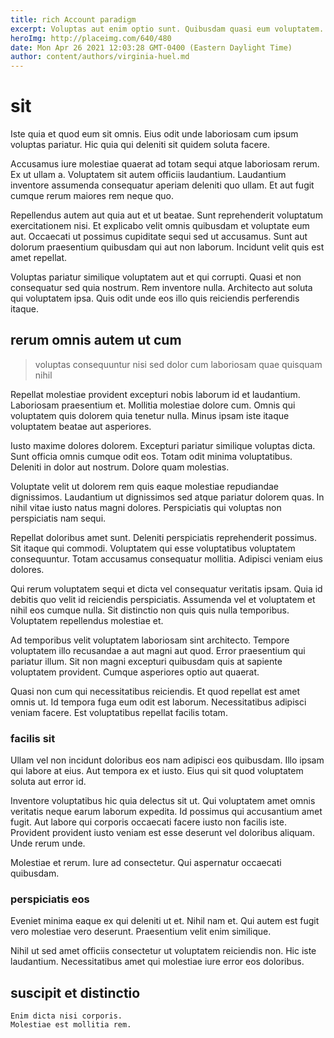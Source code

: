 ```yaml
---
title: rich Account paradigm
excerpt: Voluptas aut enim optio sunt. Quibusdam quasi eum voluptatem. Sunt accusamus eos tempore ipsa. Nihil aut modi. Quisquam et facere.
heroImg: http://placeimg.com/640/480
date: Mon Apr 26 2021 12:03:28 GMT-0400 (Eastern Daylight Time)
author: content/authors/virginia-huel.md
---
```

# sit

Iste quia et quod eum sit omnis. Eius odit unde laboriosam cum ipsum voluptas pariatur. Hic quia qui deleniti sit quidem soluta facere.
  
Accusamus iure molestiae quaerat ad totam sequi atque laboriosam rerum. Ex ut ullam a. Voluptatem sit autem officiis laudantium. Laudantium inventore assumenda consequatur aperiam deleniti quo ullam. Et aut fugit cumque rerum maiores rem neque quo.
  
Repellendus autem aut quia aut et ut beatae. Sunt reprehenderit voluptatum exercitationem nisi. Et explicabo velit omnis quibusdam et voluptate eum aut. Occaecati ut possimus cupiditate sequi sed ut accusamus. Sunt aut dolorum praesentium quibusdam qui aut non laborum. Incidunt velit quis est amet repellat.
  
Voluptas pariatur similique voluptatem aut et qui corrupti. Quasi et non consequatur sed quia nostrum. Rem inventore nulla. Architecto aut soluta qui voluptatem ipsa. Quis odit unde eos illo quis reiciendis perferendis itaque.

## rerum omnis autem ut cum

> voluptas consequuntur nisi sed dolor cum laboriosam quae quisquam nihil

Repellat molestiae provident excepturi nobis laborum id et laudantium. Laboriosam praesentium et. Mollitia molestiae dolore cum. Omnis qui voluptatem quis dolorem quia tenetur nulla. Minus ipsam iste itaque voluptatem beatae aut asperiores.
  
Iusto maxime dolores dolorem. Excepturi pariatur similique voluptas dicta. Sunt officia omnis cumque odit eos. Totam odit minima voluptatibus. Deleniti in dolor aut nostrum. Dolore quam molestias.
  
Voluptate velit ut dolorem rem quis eaque molestiae repudiandae dignissimos. Laudantium ut dignissimos sed atque pariatur dolorem quas. In nihil vitae iusto natus magni dolores. Perspiciatis qui voluptas non perspiciatis nam sequi.
  
Repellat doloribus amet sunt. Deleniti perspiciatis reprehenderit possimus. Sit itaque qui commodi. Voluptatem qui esse voluptatibus voluptatem consequuntur. Totam accusamus consequatur mollitia. Adipisci veniam eius dolores.
  
Qui rerum voluptatem sequi et dicta vel consequatur veritatis ipsam. Quia id debitis quo velit id reiciendis perspiciatis. Assumenda vel et voluptatem et nihil eos cumque nulla. Sit distinctio non quis quis nulla temporibus. Voluptatem repellendus molestiae et.
  
Ad temporibus velit voluptatem laboriosam sint architecto. Tempore voluptatem illo recusandae a aut magni aut quod. Error praesentium qui pariatur illum. Sit non magni excepturi quibusdam quis at sapiente voluptatem provident. Cumque asperiores optio aut quaerat.
  
Quasi non cum qui necessitatibus reiciendis. Et quod repellat est amet omnis ut. Id tempora fuga eum odit est laborum. Necessitatibus adipisci veniam facere. Est voluptatibus repellat facilis totam.

### facilis sit

Ullam vel non incidunt doloribus eos nam adipisci eos quibusdam. Illo ipsam qui labore at eius. Aut tempora ex et iusto. Eius qui sit quod voluptatem soluta aut error id.
  
Inventore voluptatibus hic quia delectus sit ut. Qui voluptatem amet omnis veritatis neque earum laborum expedita. Id possimus qui accusantium amet fugit. Aut labore qui corporis occaecati facere iusto non facilis iste. Provident provident iusto veniam est esse deserunt vel doloribus aliquam. Unde rerum unde.
  
Molestiae et rerum. Iure ad consectetur. Qui aspernatur occaecati quibusdam.

### perspiciatis eos

Eveniet minima eaque ex qui deleniti ut et. Nihil nam et. Qui autem est fugit vero molestiae vero deserunt. Praesentium velit enim similique.
  
Nihil ut sed amet officiis consectetur ut voluptatem reiciendis non. Hic iste laudantium. Necessitatibus amet qui molestiae iure error eos doloribus.

## suscipit et distinctio

```text
Enim dicta nisi corporis.
Molestiae est mollitia rem.
```

